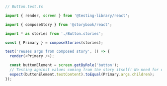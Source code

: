 ```ts
// Button.test.ts

import { render, screen } from '@testing-library/react';

import { composeStory } from '@storybook/react';

import * as stories from './Button.stories';

const { Primary } = composeStories(stories);

test('reuses args from composed story', () => {
  render(<Primary />);

  const buttonElement = screen.getByRole('button');
  // Testing against values coming from the story itself! No need for duplication
  expect(buttonElement.textContent).toEqual(Primary.args.children);
});
```
